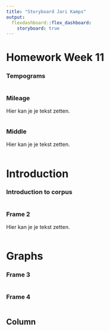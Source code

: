 ```yaml
---
title: "Storyboard Jari Kamps"
output: 
  flexdashboard::flex_dashboard:
    storyboard: true
---
```


Homework Week 11 {.storyboard}
=========================================

### Tempograms

```r
```

### Mileage
Hier kan je je tekst zetten.

```r
```

### Middle
Hier kan je je tekst zetten.

```r
```

Introduction {.storyboard}
=========================================

### Introduction to corpus

```r
```

### Frame 2
Hier kan je je tekst zetten.

```r
```

Graphs {.storyboard}
=========================================

### Frame 3

```r
```

### Frame 4

```r
```

Column
-----------------------------------------